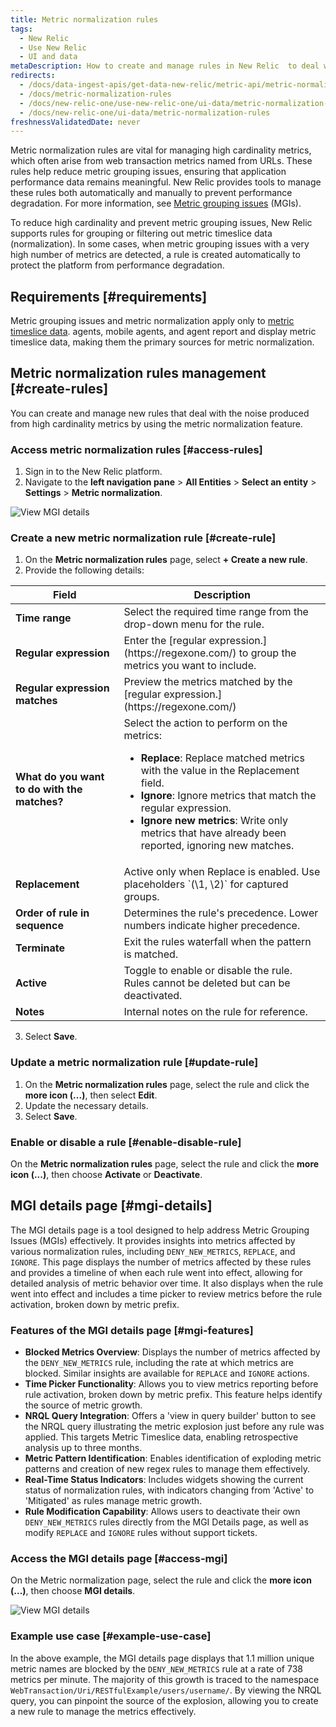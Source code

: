 ```yaml
---
title: Metric normalization rules
tags:
  - New Relic 
  - Use New Relic 
  - UI and data
metaDescription: How to create and manage rules in New Relic  to deal with noise from high cardinality metrics and prevent metric grouping issues (MGIs).
redirects:
  - /docs/data-ingest-apis/get-data-new-relic/metric-api/metric-normalization-rules
  - /docs/metric-normalization-rules
  - /docs/new-relic-one/use-new-relic-one/ui-data/metric-normalization-rules
  - /docs/new-relic-one/ui-data/metric-normalization-rules
freshnessValidatedDate: never
---
```



Metric normalization rules are vital for managing high cardinality metrics, which often arise from web transaction metrics named from URLs. These rules help reduce metric grouping issues, ensuring that application performance data remains meaningful. New Relic provides tools to manage these rules both automatically and manually to prevent performance degradation. For more information, see [Metric grouping issues](/docs/using-new-relic/cross-product-functions/troubleshooting/metric-grouping-issues) (MGIs).


To reduce high cardinality and prevent metric grouping issues, New Relic supports rules for grouping or filtering out metric timeslice data (normalization). In some cases, when metric grouping issues with a very high number of metrics are detected, a rule is created automatically to protect the platform from performance degradation.


## Requirements [#requirements]

Metric grouping issues and metric normalization apply only to [metric timeslice data](/docs/data-apis/understand-data/new-relic-data-types/#timeslice-data). <InlinePopover type="apm"/> agents, mobile agents, and <InlinePopover type="browser"/> agent report and display metric timeslice data, making them the primary sources for metric normalization.


## Metric normalization rules management [#create-rules]

You can create and manage new rules that deal with the noise produced from high cardinality metrics by using the metric normalization feature. 


### Access metric normalization rules [#access-rules]

1. Sign in to the New Relic platform.
2. Navigate to the **left navigation pane** > **All Entities** > **Select an entity** > **Settings** > **Metric normalization**.

<img
  title="View details"
  alt="View MGI details"
  src="/images/Access_metric_rules.webp"
/>

### Create a new metric normalization rule [#create-rule]

1. On the **Metric normalization rules** page, select **+ Create a new rule**.
2. Provide the following details:

  <table>
  <thead>
    <tr>
      <th>Field</th>
      <th>Description</th>
    </tr>
  </thead>
  <tbody>
    <tr>
      <td><strong>Time range</strong></td>
      <td>Select the required time range from the drop-down menu for the rule.</td>
    </tr>
    <tr>
      <td><strong>Regular expression</strong></td>
      <td>Enter the [regular expression.](https://regexone.com/) to group the metrics you want to include.</td>
    </tr>
    <tr>
      <td><strong>Regular expression matches</strong></td>
      <td>Preview the metrics matched by the [regular expression.](https://regexone.com/)</td>
    </tr>
    <tr>
      <td><strong>What do you want to do with the matches?</strong></td>
      <td>Select the action to perform on the metrics:
        <ul>
          <li><strong>Replace</strong>: Replace matched metrics with the value in the Replacement field.</li>
          <li><strong>Ignore</strong>: Ignore metrics that match the regular expression.</li>
          <li><strong>Ignore new metrics</strong>: Write only metrics that have already been reported, ignoring new matches.</li>
        </ul>
      </td>
    </tr>
    <tr>
      <td><strong>Replacement</strong></td>
      <td>Active only when Replace is enabled. Use placeholders `(\1, \2)` for captured groups.</td>
    </tr>
    <tr>
      <td><strong>Order of rule in sequence</strong></td>
      <td>Determines the rule's precedence. Lower numbers indicate higher precedence.</td>
    </tr>
    <tr>
      <td><strong>Terminate</strong></td>
      <td>Exit the rules waterfall when the pattern is matched.</td>
    </tr>
    <tr>
      <td><strong>Active</strong></td>
      <td>Toggle to enable or disable the rule. Rules cannot be deleted but can be deactivated.</td>
    </tr>
    <tr>
      <td><strong>Notes</strong></td>
      <td>Internal notes on the rule for reference.</td>
    </tr>
  </tbody>
</table>

3. Select **Save**.


### Update a metric normalization rule [#update-rule]

1. On the **Metric normalization rules** page, select the rule and click the **more icon (...)**, then select **Edit**.
2. Update the necessary details.
3. Select **Save**.

### Enable or disable a rule [#enable-disable-rule]

On the **Metric normalization rules** page, select the rule and click the **more icon (...)**, then choose **Activate** or **Deactivate**.


## MGI details page [#mgi-details]

The MGI details page is a tool designed to help address Metric Grouping Issues (MGIs) effectively. It provides insights into metrics affected by various normalization rules, including `DENY_NEW_METRICS`, `REPLACE`, and `IGNORE`. This page displays the number of metrics affected by these rules and provides a timeline of when each rule went into effect, allowing for detailed analysis of metric behavior over time. It also displays when the rule went into effect and includes a time picker to review metrics before the rule activation, broken down by metric prefix.

### Features of the MGI details page [#mgi-features]

- **Blocked Metrics Overview**: Displays the number of metrics affected by the `DENY_NEW_METRICS` rule, including the rate at which metrics are blocked. Similar insights are available for `REPLACE` and `IGNORE` actions.
- **Time Picker Functionality**: Allows you to view metrics reporting before rule activation, broken down by metric prefix. This feature helps identify the source of metric growth.
- **NRQL Query Integration**: Offers a 'view in query builder' button to see the NRQL query illustrating the metric explosion just before any rule was applied. This targets Metric Timeslice data, enabling retrospective analysis up to three months.
- **Metric Pattern Identification**: Enables identification of exploding metric patterns and creation of new regex rules to manage them effectively.
- **Real-Time Status Indicators**: Includes widgets showing the current status of normalization rules, with indicators changing from 'Active' to 'Mitigated' as rules manage metric growth.
- **Rule Modification Capability**: Allows users to deactivate their own `DENY_NEW_METRICS` rules directly from the MGI Details page, as well as modify `REPLACE` and `IGNORE` rules without support tickets.

### Access the MGI details page [#access-mgi]

On the Metric normalization page, select the rule and click the **more icon (...)**, then choose **MGI details**.

<img
  title="View details"
  alt="View MGI details"
  src="/images/metric-details.webp"
/>

### Example use case [#example-use-case]

In the above example, the MGI details page displays that 1.1 million unique metric names are blocked by the `DENY_NEW_METRICS` rule at a rate of 738 metrics per minute. The majority of this growth is traced to the namespace `WebTransaction/Uri/RESTfulExample/users/username/`. By viewing the NRQL query, you can pinpoint the source of the explosion, allowing you to create a new rule to manage the metrics effectively.